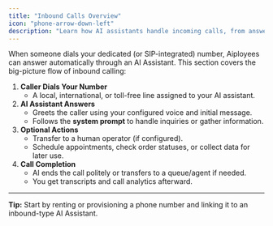 ```yaml
---
title: "Inbound Calls Overview"
icon: "phone-arrow-down-left"
description: "Learn how AI assistants handle incoming calls, from answering to call completion and analytics"
---
```


When someone dials your dedicated (or SIP-integrated) number, Aiployees can answer automatically through an AI Assistant. This section covers the big-picture flow of inbound calling:

1. **Caller Dials Your Number**
   - A local, international, or toll-free line assigned to your AI assistant.
2. **AI Assistant Answers**
   - Greets the caller using your configured voice and initial message.
   - Follows the **system prompt** to handle inquiries or gather information.
3. **Optional Actions**
   - Transfer to a human operator (if configured).
   - Schedule appointments, check order statuses, or collect data for later use.
4. **Call Completion**
   - AI ends the call politely or transfers to a queue/agent if needed.
   - You get transcripts and call analytics afterward.

---

**Tip:** Start by renting or provisioning a phone number and linking it to an inbound-type AI Assistant.